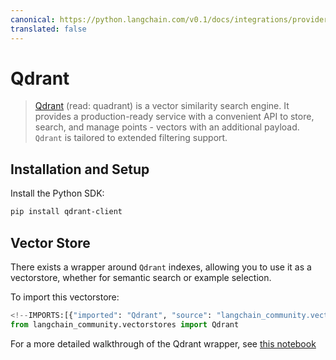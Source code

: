 ```yaml
---
canonical: https://python.langchain.com/v0.1/docs/integrations/providers/qdrant
translated: false
---
```


# Qdrant

>[Qdrant](https://qdrant.tech/documentation/) (read: quadrant) is a vector similarity search engine.
> It provides a production-ready service with a convenient API to store, search, and manage
> points - vectors with an additional payload. `Qdrant` is tailored to extended filtering support.

## Installation and Setup

Install the Python SDK:

```bash
pip install qdrant-client
```

## Vector Store

There exists a wrapper around `Qdrant` indexes, allowing you to use it as a vectorstore,
whether for semantic search or example selection.

To import this vectorstore:

```python
<!--IMPORTS:[{"imported": "Qdrant", "source": "langchain_community.vectorstores", "docs": "https://api.python.langchain.com/en/latest/vectorstores/langchain_community.vectorstores.qdrant.Qdrant.html", "title": "Qdrant"}]-->
from langchain_community.vectorstores import Qdrant
```

For a more detailed walkthrough of the Qdrant wrapper, see [this notebook](/docs/integrations/vectorstores/qdrant)